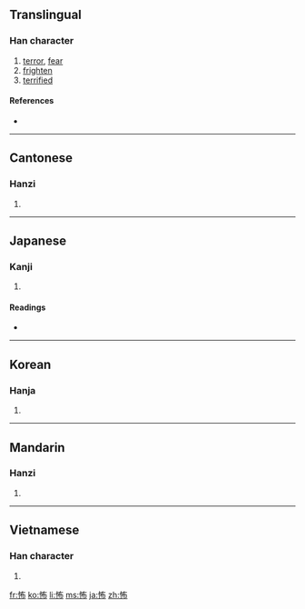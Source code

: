 ==Translingual==

===Han character===
{{Han char|rn=61|rad=心|as=05|sn=8|four=9402<sub>7</sub>|canj=心大中月 (PKLB)|ids=⿰[[忄]][[布]]}}

# [[terror]], [[fear]]
# [[frighten]]
# [[terrified]]

====References====
* {{Han ref|kx=0380.180|dkj=10450|dj=0708.180|hdz=42284.060|uh=6016|ud=24598|bh=A9C6|bd=43462}}

----

==Cantonese==

===Hanzi===
{{yue-hanzi|jyut=|y=bou3}}

# {{defn|Cantonese|sort=心05}}

----

==Japanese==

===Kanji===
{{ja-kanji|grade=c|rs=心05}}

# {{defn|Japanese|sort=心05}}

====Readings====
* {{ja-readings|goon=[[ふ]] (fu)|kanon=[[ほ]] (ho)|kun=[[こわい]] (kowai), [[おそれる]] (osoreru), [[おじる]] (ojiru)}}

----

==Korean==

===Hanja===
{{ko-hanja|hangeul=포|eumhun=|rv=po|mr=p'o|y=pho}}

# {{defn|Korean|sort=心05}}

----

==Mandarin==

===Hanzi===
{{cmn-hanzi|pin=[[bù]] ([[bu4]])|wg=pu<sup>4</sup>}}

# {{defn|Mandarin|sort=心05}}

----

==Vietnamese==

===Han character===
{{vi-hantu|[[bố]]|rs=心05}}

# {{defn|Vietnamese|sort=心05}}

[[fr:怖]]
[[ko:怖]]
[[li:怖]]
[[ms:怖]]
[[ja:怖]]
[[zh:怖]]